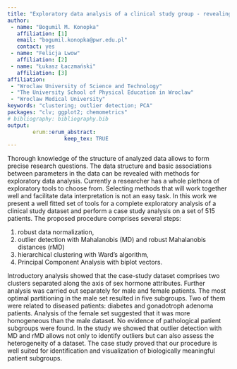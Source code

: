 ```yaml
---
title: "Exploratory data analysis of a clinical study group - revealing patient subgroups."
author:
 - name: "Bogumil M. Konopka"
   affiliation: [1]
   email: "bogumil.konopka@pwr.edu.pl"
   contact: yes
 - name: "Felicja Lwow"
   affiliation: [2]
 - name: "Łukasz Łaczmański"
   affiliation: [3]   
affiliation:
 - "Wroclaw University of Science and Technology"
 - "The University School of Physical Education in Wroclaw"
 - "Wroclaw Medical University"
keywords: "clustering; outlier detection; PCA"
packages: "clv; ggplot2; chemometrics"
# bibliography: bibliography.bib
output:  
        erum::erum_abstract:
                  keep_tex: TRUE
---
```


Thorough knowledge of the structure of analyzed data allows to form
precise research questions. The data structure and basic associations
between parameters in the data can be revealed with methods for
exploratory data analysis. Currently a researcher has a whole plethora
of exploratory tools to choose from. Selecting methods that will work
together well and facilitate data interpretation is not an easy task. In
this work we present a well fitted set of tools for a complete
exploratory analysis of a clinical study dataset and perform a case
study analysis on a set of 515 patients. The proposed procedure
comprises several steps: 

1. robust data normalization, 
2. outlier
detection with Mahalanobis (MD) and robust Mahalanobis distances (rMD)
3. hierarchical clustering with Ward’s algorithm,
4. Principal Component Analysis with biplot vectors.

Introductory
analysis showed that the case-study dataset comprises two clusters
separated along the axis of sex hormone attributes. Further analysis was
carried out separately for male and female patients. The most optimal
partitioning in the male set resulted in five subgroups. Two of them
were related to diseased patients: diabetes and gonadotroph adenoma
patients. Analysis of the female set suggested that it was more
homogeneous than the male dataset. No evidence of pathological patient
subgroups were found. In the study we showed that outlier detection with
MD and rMD allows not only to identify outliers but can also assess the
heterogeneity of a dataset. The case study proved that our procedure is
well suited for identification and visualization of biologically
meaningful patient subgroups.

<!--  -->
<!-- **References** -->
<!-- [1] Mahalanobis PC, On the generalised distance in statistics, Proceedings of the National Institute of Science of India 12 1936. 49–55.
 [2] Murtagh F, Legendre P. Ward's hierarchical agglomerative clustering method: which algorithms implement Ward's criterion? Journal of Classification, 2014, 31 (3), 274-295
 [3] Gabriel KR, The biplot graphic display of matrices with application to principal component analysis., Biometrika (1971) 58 (3): 453-467 doi:10.1093/biomet/58.3.453 -->
